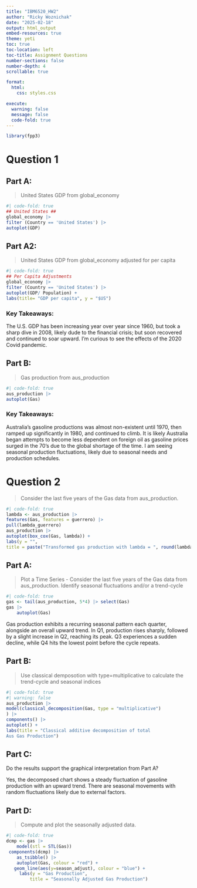 ```yaml
---
title: "IBM6520_HW2"
author: "Ricky Woznichak"
date: "2025-02-18"
output: html_output
embed-resources: true
theme: yeti
toc: true
toc-location: left
toc-title: Assignment Questions
number-sections: false
number-depth: 4
scrollable: true

format:
  html:
    css: styles.css

execute: 
  warning: false
  message: false
  code-fold: true
---
```


```r
library(fpp3)
```

# Question 1

## Part A:

> United States GDP from global_economy

```r
#| code-fold: true
## United States ##
global_economy |>
filter (Country == 'United States') |>
autoplot(GDP)
```

## Part A2:

> United States GDP from global_economy adjusted for per capita

```r
#| code-fold: true
## Per Capita Adjustments
global_economy |>
filter (Country == 'United States') |>
autoplot(GDP/ Population) +
labs(title= "GDP per capita", y = "$US")

```

::: callout-note
### Key Takeaways:

The U.S. GDP has been increasing year over year since 1960, but took a sharp dive in 2008, likely dude to the financial crisis; but soon recovered and continued to soar upward. I'm curious to see the effects of the 2020 Covid pandemic.
:::

## Part B:

> Gas production from aus_production

```r
#| code-fold: true
aus_production |>
autoplot(Gas)
```

::: callout-note
### Key Takeaways:

Australia's gasoline productions was almost non-existent until 1970, then ramped up significantly in 1980, and continued to climb. It is likely Australia began attempts to become less dependent on foreign oil as gasoline prices surged in the 70's due to the global shortage of the time. I am seeing seasonal production fluctuations, likely due to seasonal needs and production schedules.
:::
# Question 2
>Consider the last five years of the Gas data from aus_production.

```r
#| code-fold: true
lambda <- aus_production |>
features(Gas, features = guerrero) |>
pull(lambda_guerrero)
aus_production |>
autoplot(box_cox(Gas, lambda)) +
labs(y = "",
title = paste("Transformed gas production with lambda = ", round(lambda,2)))
```
## Part A:
> Plot a Time Series - Consider the last five years of the Gas data from aus_production. Identify seasonal fluctuations and/or a trend-cycle

```r
#| code-fold: true
gas <- tail(aus_production, 5*4) |> select(Gas)
gas |>
    autoplot(Gas)
```
::: callout-note
Gas production exhibits a recurring seasonal pattern each quarter, alongside an overall upward trend. In Q1, production rises sharply, followed by a slight increase in Q2, reaching its peak. Q3 experiences a sudden decline, while Q4 hits the lowest point before the cycle repeats.
:::
## Part B:

> Use classical demposotion with type=multiplicative to calculate the trend-cycle and seasonal indices

```r
#| code-fold: true
#| warning: false
aus_production |>
model(classical_decomposition(Gas, type = "multiplicative")
) |>
components() |>
autoplot() +
labs(title = "Classical additive decomposition of total
Aus Gas Production")
```
## Part C:

::: callout-note
Do the results support the graphical interpretation from Part A?

Yes, the decomposed chart shows a steady fluctuation of gasoline production with an upward trend. There are seasonal movements with random fluctuations likely due to external factors.
:::
## Part D:

> Compute and plot the seasonally adjusted data.

```r
#| code-fold: true
dcmp <- gas |>
    model(stl = STL(Gas))
 components(dcmp) |>
    as_tsibble() |>
    autoplot(Gas, colour = "red") +
   geom_line(aes(y=season_adjust), colour = "blue") +
     labs(y = "Gas Production",
         title = "Seasonally Adjusted Gas Production")
```
